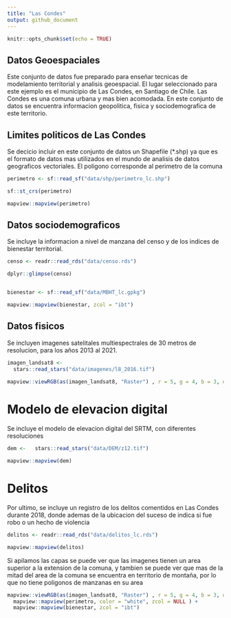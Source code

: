 ```yaml
---
title: "Las Condes"
output: github_document
---
```


```r
knitr::opts_chunk$set(echo = TRUE)
```

## Datos Geoespaciales

Este conjunto de datos fue preparado para enseñar tecnicas de modelamiento territorial y analisis geoespacial. El lugar seleccionado para este ejemplo es el municipio de Las Condes, en Santiago de Chile. Las Condes es una comuna urbana y mas bien acomodada. En este conjunto de datos se encuentra informacion geopolitica, fisica y sociodemografica de este territorio.


## Limites politicos de Las Condes

Se decicio incluir en este conjunto de datos un Shapefile (*.shp) ya que es el formato de datos mas utilizados en el mundo de analisis de datos geograficos vectoriales. El poligono corresponde al perimetro de la comuna

```r
perimetro <- sf::read_sf("data/shp/perimetro_lc.shp")

sf::st_crs(perimetro)

mapview::mapview(perimetro)

```

## Datos sociodemograficos



Se incluye la informacion a nivel de manzana del censo y de los indices de bienestar territorial.

```r
censo <- readr::read_rds("data/censo.rds")

dplyr::glimpse(censo)


bienestar <- sf::read_sf("data/MBHT_lc.gpkg")

mapview::mapview(bienestar, zcol = "ibt")

```


## Datos fisicos

Se incluyen imagenes satelitales multiespectrales de 30 metros de resolucion, para los años 2013 al 2021.

```r
imagen_landsat8 <- 
  stars::read_stars("data/imagenes/l8_2016.tif")
  
mapview::viewRGB(as(imagen_landsat8, "Raster") , r = 5, g = 4, b = 3, quantiles = c(0.05, .95))

```

# Modelo de elevacion digital

Se incluye el modelo de elevacion digital del SRTM, con diferentes resoluciones

```r

dem <-   stars::read_stars("data/DEM/z12.tif")

mapview::mapview(dem)

```


# Delitos

Por ultimo, se incluye un registro de los delitos comentidos en Las Condes durante 2018, donde ademas de la ubicacion del suceso de indica si fue robo o un hecho de violencia

```r

delitos <- readr::read_rds("data/delitos_lc.rds")

mapview::mapview(delitos)


```


Si apilamos las capas se puede ver que las imagenes tienen un area superior a la extension de la comuna, y tambien se puede ver que mas de la mitad del area de la comuna se encuentra en territorio de montaña, por lo que no tiene poligonos de manzanas en su area

```r

mapview::viewRGB(as(imagen_landsat8, "Raster") , r = 5, g = 4, b = 3, quantiles = c(0.05, .95)) +
  mapview::mapview(perimetro, color = "white", zcol = NULL ) +
  mapview::mapview(bienestar, zcol = "ibt")




```





